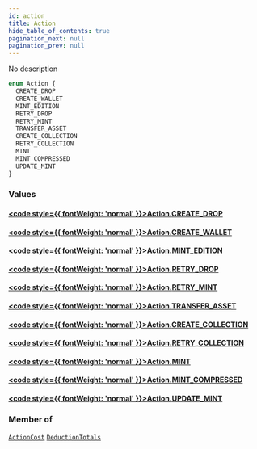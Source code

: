 ```yaml
---
id: action
title: Action
hide_table_of_contents: true
pagination_next: null
pagination_prev: null
---
```








No description

```graphql
enum Action {
  CREATE_DROP
  CREATE_WALLET
  MINT_EDITION
  RETRY_DROP
  RETRY_MINT
  TRANSFER_ASSET
  CREATE_COLLECTION
  RETRY_COLLECTION
  MINT
  MINT_COMPRESSED
  UPDATE_MINT
}
```


### Values

#### [<code style={{ fontWeight: 'normal' }}>Action.<b>CREATE_DROP</b></code>](#) 
> 
> 

#### [<code style={{ fontWeight: 'normal' }}>Action.<b>CREATE_WALLET</b></code>](#) 
> 
> 

#### [<code style={{ fontWeight: 'normal' }}>Action.<b>MINT_EDITION</b></code>](#) 
> 
> 

#### [<code style={{ fontWeight: 'normal' }}>Action.<b>RETRY_DROP</b></code>](#) 
> 
> 

#### [<code style={{ fontWeight: 'normal' }}>Action.<b>RETRY_MINT</b></code>](#) 
> 
> 

#### [<code style={{ fontWeight: 'normal' }}>Action.<b>TRANSFER_ASSET</b></code>](#) 
> 
> 

#### [<code style={{ fontWeight: 'normal' }}>Action.<b>CREATE_COLLECTION</b></code>](#) 
> 
> 

#### [<code style={{ fontWeight: 'normal' }}>Action.<b>RETRY_COLLECTION</b></code>](#) 
> 
> 

#### [<code style={{ fontWeight: 'normal' }}>Action.<b>MINT</b></code>](#) 
> 
> 

#### [<code style={{ fontWeight: 'normal' }}>Action.<b>MINT_COMPRESSED</b></code>](#) 
> 
> 

#### [<code style={{ fontWeight: 'normal' }}>Action.<b>UPDATE_MINT</b></code>](#) 
> 
> 



### Member of

[`ActionCost`](/api/objects/action-cost)  <Badge class="secondary" text="object"/><Bullet />[`DeductionTotals`](/api/objects/deduction-totals)  <Badge class="secondary" text="object"/>



